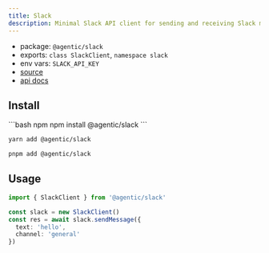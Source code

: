 ```yaml
---
title: Slack
description: Minimal Slack API client for sending and receiving Slack messages.
---
```


- package: `@agentic/slack`
- exports: `class SlackClient`, `namespace slack`
- env vars: `SLACK_API_KEY`
- [source](https://github.com/transitive-bullshit/agentic/blob/main/packages/slack/src/slack-client.ts)
- [api docs]()

## Install

<CodeGroup>
```bash npm
npm install @agentic/slack
```

```bash yarn
yarn add @agentic/slack
```

```bash pnpm
pnpm add @agentic/slack
```

</CodeGroup>

## Usage

```ts
import { SlackClient } from '@agentic/slack'

const slack = new SlackClient()
const res = await slack.sendMessage({
  text: 'hello',
  channel: 'general'
})
```
